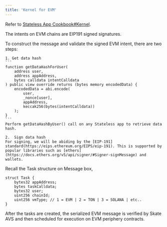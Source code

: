 ```yaml
---
title: 'Kernel for EVM'
---
```


Refer to [Stateless App Cookbook#Kernel](/developers/stateless-app-cookbook#kernel).

The intents on EVM chains are EIP191 signed signatures.

To construct the message and validate the signed EVM intent, there are two steps:
    
    1. Get data hash
    ```
    function getDataHashForUser(
        address user,
        address appAddress,
        bytes calldata intentCalldata
    ) public view override returns (bytes memory encodedData) {
        encodedData = abi.encode(
            user,
            _nonce[user],
            appAddress,
            keccak256(bytes(intentCalldata))
        );
    }
    ```
    Perform getDataHashByUser() call on any Stateless app to retrieve data hash. 

    2.  Sign data hash
    For signing, we will be abiding by the [EIP-191] standard(https://eips.ethereum.org/EIPS/eip-191). This is supported by popular libraries such as [ethers](https://docs.ethers.org/v5/api/signer/#Signer-signMessage) and wallets. 

Recall the Task structure on Message box,

```solidity IMessageBox.sol
struct Task {
    bytes32 appAddress;
    bytes taskCalldata;
    bytes32 user;
    uint256 chainId;
    uint256 vmType; // 1 = EVM | 2 = TON | 3 = SOLANA | etc..
}
```

After the tasks are created, the serialized EVM message is verified by Skate AVS and then scheduled for execution on EVM periphery contracts.
